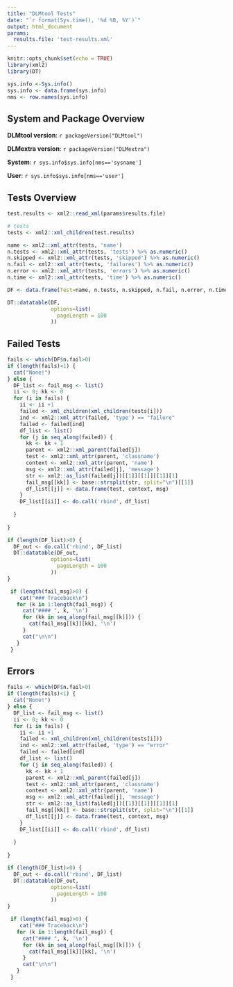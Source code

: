 ---
title: "DLMtool Tests"
date: "`r format(Sys.time(), '%d %B, %Y')`"
output: html_document
params:
  results.file: 'test-results.xml'
---

```{r setup, include=FALSE}
knitr::opts_chunk$set(echo = TRUE)
library(xml2)
library(DT)

sys.info <-Sys.info()
sys.info <- data.frame(sys.info)
nms <- row.names(sys.info)

```

## System and Package Overview

**DLMtool version**: `r packageVersion("DLMtool")`

**DLMextra version**: `r packageVersion("DLMextra")`

**System**: `r sys.info$sys.info[nms=='sysname']`

**User**: `r sys.info$sys.info[nms=='user']`

## Tests Overview

```{r, echo=FALSE}



test.results <- xml2::read_xml(params$results.file)

# tests
tests <- xml2::xml_children(test.results)

name <- xml2::xml_attr(tests, 'name')
n.tests <- xml2::xml_attr(tests, 'tests') %>% as.numeric()
n.skipped <- xml2::xml_attr(tests, 'skipped') %>% as.numeric()
n.fail <- xml2::xml_attr(tests, 'failures') %>% as.numeric()
n.error <- xml2::xml_attr(tests, 'errors') %>% as.numeric()
n.time <- xml2::xml_attr(tests, 'time') %>% as.numeric()

DF <- data.frame(Test=name, n.tests, n.skipped, n.fail, n.error, n.time)

DT::datatable(DF, 
              options=list(
                pageLength = 100
              ))

```


## Failed Tests

```{r, echo=FALSE, results='asis'}
fails <- which(DF$n.fail>0)
if (length(fails)<1) {
  cat("None!")
} else {
  DF_list <- fail_msg <- list()
  ii <- 0; kk <- 0 
  for (i in fails) {
    ii <- ii +1
    failed <- xml_children(xml_children(tests[i]))
    ind <- xml2::xml_attr(failed, 'type') == "failure"
    failed <- failed[ind]
    df_list <- list()
    for (j in seq_along(failed)) {
      kk <- kk + 1
      parent <- xml2::xml_parent(failed[j])
      test <- xml2::xml_attr(parent, 'classname')
      context <- xml2::xml_attr(parent, 'name')
      msg <- xml2::xml_attr(failed[j], 'message')
      str <- xml2::as_list(failed[j])[[1]][[1]][[1]][1]
      fail_msg[[kk]] <- base::strsplit(str, split="\n")[[1]]
      df_list[[j]] <- data.frame(test, context, msg)
    }
    DF_list[[ii]] <- do.call('rbind', df_list)
    
  }
  
}

```

```{r, echo=FALSE} 
if (length(DF_list)>0) {
  DF_out <- do.call('rbind', DF_list)
  DT::datatable(DF_out, 
              options=list(
                pageLength = 100
              ))
}

```

```{r, echo=FALSE}
 if (length(fail_msg)>0) {
    cat("### Traceback\n")
   for (k in 1:length(fail_msg)) {
     cat("#### ", k, '\n')
     for (kk in seq_along(fail_msg[[k]])) {
       cat(fail_msg[[k]][kk], '\n')
     }
     cat("\n\n")
   }
 }

```


## Errors 

```{r, echo=FALSE, results='asis'}
fails <- which(DF$n.fail>0)
if (length(fails)<1) {
  cat("None!")
} else {
  DF_list <- fail_msg <- list()
  ii <- 0; kk <- 0 
  for (i in fails) {
    ii <- ii +1
    failed <- xml_children(xml_children(tests[i]))
    ind <- xml2::xml_attr(failed, 'type') == "error"
    failed <- failed[ind]
    df_list <- list()
    for (j in seq_along(failed)) {
      kk <- kk + 1
      parent <- xml2::xml_parent(failed[j])
      test <- xml2::xml_attr(parent, 'classname')
      context <- xml2::xml_attr(parent, 'name')
      msg <- xml2::xml_attr(failed[j], 'message')
      str <- xml2::as_list(failed[j])[[1]][[1]][[1]][1]
      fail_msg[[kk]] <- base::strsplit(str, split="\n")[[1]]
      df_list[[j]] <- data.frame(test, context, msg)
    }
    DF_list[[ii]] <- do.call('rbind', df_list)
    
  }
  
}

```

```{r, echo=FALSE} 
if (length(DF_list)>0) {
  DF_out <- do.call('rbind', DF_list)
  DT::datatable(DF_out, 
              options=list(
                pageLength = 100
              ))
}

```

```{r, echo=FALSE}
 if (length(fail_msg)>0) {
    cat("### Traceback\n")
   for (k in 1:length(fail_msg)) {
     cat("#### ", k, '\n')
     for (kk in seq_along(fail_msg[[k]])) {
       cat(fail_msg[[k]][kk], '\n')
     }
     cat("\n\n")
   }
 }

```